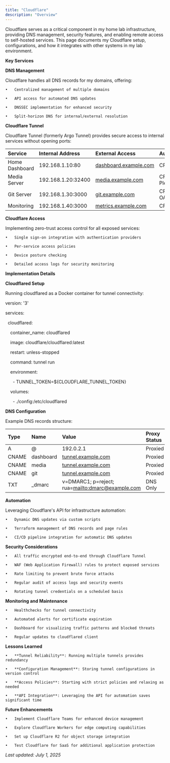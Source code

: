 ```yaml
---
title: "Cloudflare"
description: "Overview"
---
```


Cloudflare serves as a critical component in my home lab infrastructure, providing DNS management, security features, and enabling remote access to self-hosted services. This page documents my Cloudflare setup, configurations, and how it integrates with other systems in my lab environment.

**Key Services**

**DNS Management**

Cloudflare handles all DNS records for my domains, offering:

	•	Centralized management of multiple domains

	•	API access for automated DNS updates

	•	DNSSEC implementation for enhanced security

	•	Split-horizon DNS for internal/external resolution

**Cloudflare Tunnel**

Cloudflare Tunnel (formerly Argo Tunnel) provides secure access to internal services without opening ports:

| Service        | Internal Address   | External Access                                              | Authentication     |
| :------------- | :----------------- | :----------------------------------------------------------- | :----------------- |
| Home Dashboard | 192.168.1.10:80    | [<u>dashboard.example.com</u>](http://dashboard.example.com) | CF Access          |
| Media Server   | 192.168.1.20:32400 | [<u>media.example.com</u>](http://media.example.com)         | CF Access \+ Plex  |
| Git Server     | 192.168.1.30:3000  | [<u>git.example.com</u>](http://git.example.com)             | CF Access \+ OAuth |
| Monitoring     | 192.168.1.40:3000  | [<u>metrics.example.com</u>](http://metrics.example.com)     | CF Access          |

**Cloudflare Access**

Implementing zero-trust access control for all exposed services:

	•	Single sign-on integration with authentication providers

	•	Per-service access policies

	•	Device posture checking

	•	Detailed access logs for security monitoring

**Implementation Details**

**Cloudflared Setup**

Running cloudflared as a Docker container for tunnel connectivity:

version: '3'

services:

  cloudflared:

    container_name: cloudflared

    image: cloudflare/cloudflared:latest

    restart: unless-stopped

    command: tunnel run

    environment:

      - TUNNEL_TOKEN=\${CLOUDFLARE_TUNNEL_TOKEN}

    volumes:

      - ./config:/etc/cloudflared

**DNS Configuration**

Example DNS records structure:

| Type  | Name      | Value                                                                               | Proxy Status |
| :---- | :-------- | :---------------------------------------------------------------------------------- | :----------- |
| A     | @         | 192.0.2.1                                                                           | Proxied      |
| CNAME | dashboard | [<u>tunnel.example.com</u>](http://tunnel.example.com)                              | Proxied      |
| CNAME | media     | [<u>tunnel.example.com</u>](http://tunnel.example.com)                              | Proxied      |
| CNAME | git       | [<u>tunnel.example.com</u>](http://tunnel.example.com)                              | Proxied      |
| TXT   | \_dmarc   | v=DMARC1; p=reject; rua=[<u>mailto:dmarc@example.com</u>](mailto:dmarc@example.com) | DNS Only     |

**Automation**

Leveraging Cloudflare's API for infrastructure automation:

	•	Dynamic DNS updates via custom scripts

	•	Terraform management of DNS records and page rules

	•	CI/CD pipeline integration for automatic DNS updates

**Security Considerations**

	•	All traffic encrypted end-to-end through Cloudflare Tunnel

	•	WAF (Web Application Firewall) rules to protect exposed services

	•	Rate limiting to prevent brute force attacks

	•	Regular audit of access logs and security events

	•	Rotating tunnel credentials on a scheduled basis

**Monitoring and Maintenance**

	•	Healthchecks for tunnel connectivity

	•	Automated alerts for certificate expiration

	•	Dashboard for visualizing traffic patterns and blocked threats

	•	Regular updates to cloudflared client

**Lessons Learned**

	•	**Tunnel Reliability**: Running multiple tunnels provides redundancy

	•	**Configuration Management**: Storing tunnel configurations in version control

	•	**Access Policies**: Starting with strict policies and relaxing as needed

	•	**API Integration**: Leveraging the API for automation saves significant time

**Future Enhancements**

	•	Implement Cloudflare Teams for enhanced device management

	•	Explore Cloudflare Workers for edge computing capabilities

	•	Set up Cloudflare R2 for object storage integration

	•	Test Cloudflare for SaaS for additional application protection

_Last updated: July 1, 2025_